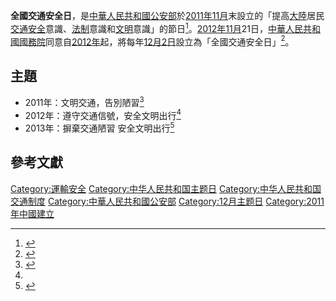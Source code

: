 '''全國交通安全日'''，是[[中华人民共和国公安部|中華人民共和國公安部]]於[[2011年11月|2011年11月]]末設立的「提高[[中国大陆|大陸]]居民[[交通安全|交通安全]]意識、[[法系|法制]]意識和[[文明|文明]]意識」的節日<ref>{{cite news |title=公安部决定每年12月2日定为“全国交通安全日” |url=http://society.people.com.cn/GB/223276/51656/235871/16447964.html |publisher=[[人民网|人民网]] |date=2011-11-30 |language=zh-cn |accessdate=2013-12-02 |archive-date=2018-10-01 |archive-url=https://web.archive.org/web/20181001185604/http://society.people.com.cn/GB/223276/51656/235871/16447964.html |dead-url=no }}</ref>。[[2012年11月|2012年11月]]21日，[[中华人民共和国国务院|中華人民共和國國務院]]同意自[[2012年|2012年]]起，將每年[[12月2日|12月2日]]設立為「全國交通安全日」<ref name="xinhuanet">{{cite news |title=公安部决定每年12月2日定为“全国交通安全日” |url=http://news.xinhuanet.com/politics/2012-11/21/c_113750971.htm |publisher=[[新华网|新华网]] |date=2012-11-21 |language=zh-cn |accessdate=2013-12-02 |archive-date=2013-12-08 |archive-url=https://web.archive.org/web/20131208222605/http://news.xinhuanet.com/politics/2012-11/21/c_113750971.htm |dead-url=no }}</ref>。

== 主題 ==
* 2011年：文明交通，告別陋習<ref>{{cite news |title=公安部将12月2日定为交通安全日 今年交通安全日的主题是“文明交通，告别陋习” |url=http://www.mps.gov.cn/n16/n1237/n1342/n803715/3027610.html |author=王清波 |publisher=[[中华人民共和国公安部|中华人民共和国公安部]] |date=2011-12-02 |language=zh-cn |accessdate=2013-12-02 |deadurl=yes |archiveurl=https://web.archive.org/web/20111204030038/http://www.mps.gov.cn/n16/n1237/n1342/n803715/3027610.html |archivedate=2011-12-04 }}</ref>
* 2012年：遵守交通信號，安全文明出行<ref name="xinhuanet"></ref>
* 2013年：摒棄交通陋習 安全文明出行<ref>{{cite newspaper|title=摒弃交通陋习安全文明出行|url=http://epaper.legaldaily.com.cn/fzrb/content/20131127/Articel01003GN.htm|publisher=[[法制日报|法制日报]]|date=2013-11-27|language=zh-cn|accessdate=2013-12-02|deadurl=yes|archiveurl=https://web.archive.org/web/20131203192438/http://epaper.legaldaily.com.cn/fzrb/content/20131127/Articel01003GN.htm|archivedate=2013-12-03}}</ref>

== 參考文獻 ==
{{Reflist|2}}

{{CN-trans-stub}}

[[Category:運輸安全|Category:運輸安全]]
[[Category:中华人民共和国主题日|Category:中华人民共和国主题日]]
[[Category:中华人民共和国交通制度|Category:中华人民共和国交通制度]]
[[Category:中華人民共和國公安部|Category:中華人民共和國公安部]]
[[Category:12月主题日|Category:12月主题日]]
[[Category:2011年中國建立|Category:2011年中國建立]]